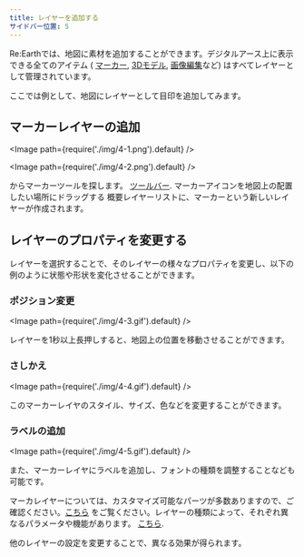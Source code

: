 ```yaml
---
title: レイヤーを追加する
サイドバー位置: 5
---
```


Re:Earthでは、地図に素材を追加することができます。デジタルアース上に表示できる全てのアイテム ( [マーカー](/user-manual/property/overview#marker-properties-1), [3Dモデル](/user-manual/three-d-data/3d-model), [画像編集](/user-manual/property/overview#photo-overlay-properties)など) はすべてレイヤーとして管理されています。

ここでは例として、地図にレイヤーとして目印を追加してみます。

## マーカーレイヤーの追加

<Image path={require('./img/4-1.png').default} />

<Image path={require('./img/4-2.png').default} />

<Order>
  <ListByNumber>
    からマーカーツールを探します。 <a target="_self" href="/user-manual/getting-started/understanding-reearth-ui/editor#tool-bar">ツールバー</a>.
  </ListByNumber>
  <ListByNumber>
    マーカーアイコンを地図上の配置したい場所にドラッグする
  </ListByNumber>
  <ListByNumber>
    <a target="_self" herf="/user-manual/getting-started/understanding-reearth-ui/editor#outline">概要</a>レイヤーリストに、マーカーという新しいレイヤーが作成されます。
  </ListByNumber>
</Order>

## レイヤーのプロパティを変更する

レイヤーを選択することで、そのレイヤーの様々なプロパティを変更し、以下の例のように状態や形状を変化させることができます。

### ポジション変更

<Image path={require('./img/4-3.gif').default} />

レイヤーを1秒以上長押しすると、地図上の位置を移動させることができます。

### さしかえ

<Image path={require('./img/4-4.gif').default} />

このマーカーレイヤのスタイル、サイズ、色などを変更することができます。

### ラベルの追加

<Image path={require('./img/4-5.gif').default} />

また、マーカーレイヤにラベルを追加し、フォントの種類を調整することなども可能です。

マーカレイヤーについては、カスタマイズ可能なパーツが多数ありますので、ご確認ください。[こちら](/user-manual/property/overview#marker-properties) をご覧ください。レイヤーの種類によって、それぞれ異なるパラメータや機能があります。 [こちら](/user-manual/property/overview).

他のレイヤーの設定を変更することで、異なる効果が得られます。







